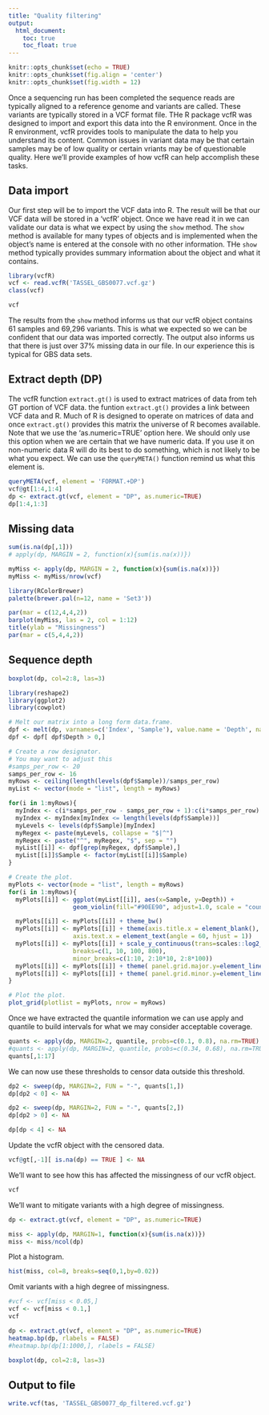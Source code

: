 ```yaml
---
title: "Quality filtering"
output:
  html_document:
    toc: true
    toc_float: true
---
```



```r
knitr::opts_chunk$set(echo = TRUE)
knitr::opts_chunk$set(fig.align = 'center')
knitr::opts_chunk$set(fig.width = 12)
```



Once a sequencing run has been completed the sequence reads are typically aligned to a reference genome and variants are called.
These variants are typically stored in a VCF format file.
THe R package vcfR was designed to import and export this data into the R environment.
Once in the R environment, vcfR provides tools to manipulate the data to help you understand its content.
Common issues in variant data may be that certain samples may be of low quality or certain vriants may be of questionable quality.
Here we'll provide examples of how vcfR can help accomplish these tasks.


## Data import


Our first step will be to import the VCF data into R.
The result will be that our VCF data will be stored in a 'vcfR' object.
Once we have read it in we can validate our data is what we expect by using the `show` method.
The `show` method is available for many types of objects and is implemented when the object's name is entered at the console with no other information.
THe `show` method typically provides summary information about the object and what it contains.


```r
library(vcfR)
vcf <- read.vcfR('TASSEL_GBS0077.vcf.gz')
class(vcf)
```


```r
vcf
```


The results from the `show` method informs us that our vcfR object contains 61 samples and 69,296 variants.
This is what we expected so we can be confident that our data was imported correctly.
The output also informs us that there is just over 37% missing data in our file.
In our experience this is typical for GBS data sets.



## Extract depth (DP)


The vcfR function `extract.gt()` is used to extract matrices of data from teh GT portion of VCF data.
the funtion `extract.gt()` provides a link between VCF data and R.
Much of R is designed to operate on matrices of data and once `extract.gt()` provides this matrix the universe of R becomes available.
Note that we use the 'as.numeric=TRUE' option here.
We should only use this option when we are certain that we have numeric data.
If you use it on non-numeric data R will do its best to do something, which is not likely to be what you expect.
We can use the `queryMETA()` function remind us what this element is.


```r
queryMETA(vcf, element = 'FORMAT.+DP')
vcf@gt[1:4,1:4]
dp <- extract.gt(vcf, element = "DP", as.numeric=TRUE)
dp[1:4,1:3]
```


## Missing data


```r
sum(is.na(dp[,1]))
# apply(dp, MARGIN = 2, function(x){sum(is.na(x))})
```


```r
myMiss <- apply(dp, MARGIN = 2, function(x){sum(is.na(x))})
myMiss <- myMiss/nrow(vcf)

library(RColorBrewer)
palette(brewer.pal(n=12, name = 'Set3'))

par(mar = c(12,4,4,2))
barplot(myMiss, las = 2, col = 1:12)
title(ylab = "Missingness")
par(mar = c(5,4,4,2))
```



## Sequence depth


```r
boxplot(dp, col=2:8, las=3)
```


```r
library(reshape2)
library(ggplot2) 
library(cowplot)

# Melt our matrix into a long form data.frame.
dpf <- melt(dp, varnames=c('Index', 'Sample'), value.name = 'Depth', na.rm=TRUE)
dpf <- dpf[ dpf$Depth > 0,]

# Create a row designator.
# You may want to adjust this
#samps_per_row <- 20
samps_per_row <- 16
myRows <- ceiling(length(levels(dpf$Sample))/samps_per_row)
myList <- vector(mode = "list", length = myRows)

for(i in 1:myRows){
  myIndex <- c(i*samps_per_row - samps_per_row + 1):c(i*samps_per_row)
  myIndex <- myIndex[myIndex <= length(levels(dpf$Sample))]
  myLevels <- levels(dpf$Sample)[myIndex]
  myRegex <- paste(myLevels, collapse = "$|^")
  myRegex <- paste("^", myRegex, "$", sep = "")
  myList[[i]] <- dpf[grep(myRegex, dpf$Sample),]
  myList[[i]]$Sample <- factor(myList[[i]]$Sample)
}

# Create the plot.
myPlots <- vector(mode = "list", length = myRows)
for(i in 1:myRows){
  myPlots[[i]] <- ggplot(myList[[i]], aes(x=Sample, y=Depth)) + 
                  geom_violin(fill="#90EE90", adjust=1.0, scale = "count", trim=TRUE)

  myPlots[[i]] <- myPlots[[i]] + theme_bw()
  myPlots[[i]] <- myPlots[[i]] + theme(axis.title.x = element_blank(), 
                  axis.text.x = element_text(angle = 60, hjust = 1))
  myPlots[[i]] <- myPlots[[i]] + scale_y_continuous(trans=scales::log2_trans(), 
                  breaks=c(1, 10, 100, 800),
                  minor_breaks=c(1:10, 2:10*10, 2:8*100))
  myPlots[[i]] <- myPlots[[i]] + theme( panel.grid.major.y=element_line(color = "#A9A9A9", size=0.6) )
  myPlots[[i]] <- myPlots[[i]] + theme( panel.grid.minor.y=element_line(color = "#C0C0C0", size=0.2) )
}
```


```r
# Plot the plot.
plot_grid(plotlist = myPlots, nrow = myRows)
```



Once we have extracted the quantile information we can use apply and quantile to build intervals for what we may consider acceptable coverage.


```r
quants <- apply(dp, MARGIN=2, quantile, probs=c(0.1, 0.8), na.rm=TRUE)
#quants <- apply(dp, MARGIN=2, quantile, probs=c(0.34, 0.68), na.rm=TRUE)
quants[,1:17]
```


We can now use these thresholds to censor data outside this threshold.


```r
dp2 <- sweep(dp, MARGIN=2, FUN = "-", quants[1,])
dp[dp2 < 0] <- NA

dp2 <- sweep(dp, MARGIN=2, FUN = "-", quants[2,])
dp[dp2 > 0] <- NA

dp[dp < 4] <- NA
```


Update the vcfR object with the censored data.


```r
vcf@gt[,-1][ is.na(dp) == TRUE ] <- NA
```


We'll want to see how this has affected the missingness of our vcfR object.

```r
vcf
```


We'll want to mitigate variants with a high degree of missingness.


```r
dp <- extract.gt(vcf, element = "DP", as.numeric=TRUE)

miss <- apply(dp, MARGIN=1, function(x){sum(is.na(x))})
miss <- miss/ncol(dp)
```


Plot a histogram.


```r
hist(miss, col=8, breaks=seq(0,1,by=0.02))
```


Omit variants with a high degree of missingness.


```r
#vcf <- vcf[miss < 0.05,]
vcf <- vcf[miss < 0.1,]
vcf
```



```r
dp <- extract.gt(vcf, element = "DP", as.numeric=TRUE)
heatmap.bp(dp, rlabels = FALSE)
#heatmap.bp(dp[1:1000,], rlabels = FALSE)
```


```r
boxplot(dp, col=2:8, las=3)
```




## Output to file


```r
write.vcf(tas, 'TASSEL_GBS0077_dp_filtered.vcf.gz')
```

